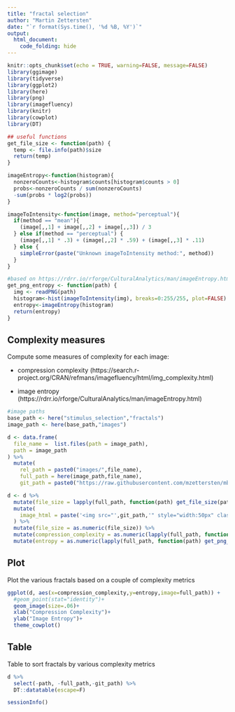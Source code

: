 ```yaml
---
title: "fractal selection"
author: "Martin Zettersten"
date: "`r format(Sys.time(), '%d %B, %Y')`"
output:
  html_document:
    code_folding: hide
---
```


```r
knitr::opts_chunk$set(echo = TRUE, warning=FALSE, message=FALSE)
library(ggimage)
library(tidyverse)
library(ggplot2)
library(here)
library(png)
library(imagefluency)
library(knitr)
library(cowplot)
library(DT)
```



```r
## useful functions
get_file_size <- function(path) {
  temp <- file.info(path)$size
  return(temp)
}

imageEntropy<-function(histogram){
  nonzeroCounts<-histogram$counts[histogram$counts > 0]
  probs<-nonzeroCounts / sum(nonzeroCounts)
  -sum(probs * log2(probs))
}

imageToIntensity<-function(image, method="perceptual"){
  if(method == "mean"){
    (image[,,1] + image[,,2] + image[,,3]) / 3
  } else if(method == "perceptual") {
    (image[,,1] * .3) + (image[,,2] * .59) + (image[,,3] * .11)
  } else {
    simpleError(paste("Unknown imageToIntensity method:", method))
  }
}

#based on https://rdrr.io/rforge/CulturalAnalytics/man/imageEntropy.html
get_png_entropy <- function(path) {
  img <- readPNG(path)
  histogram<-hist(imageToIntensity(img), breaks=0:255/255, plot=FALSE)
  entropy<-imageEntropy(histogram)
  return(entropy)
}
```

## Complexity measures

Compute some measures of complexity for each image:

* compression complexity (https://search.r-project.org/CRAN/refmans/imagefluency/html/img_complexity.html)

* image entropy (https://rdrr.io/rforge/CulturalAnalytics/man/imageEntropy.html)

```r
#image paths
base_path <- here("stimulus_selection","fractals")
image_path <- here(base_path,"images")

d <- data.frame(
  file_name =  list.files(path = image_path),
  path = image_path
) %>%
  mutate(
    rel_path = paste0("images/",file_name),
    full_path = here(image_path,file_name),
    git_path = paste0("https://raw.githubusercontent.com/mzettersten/mb5-stimulus/master/stimulus_selection/fractals/images/",file_name))

d <- d %>%
  mutate(file_size = lapply(full_path, function(path) get_file_size(path))) %>%
  mutate(
    image_html = paste('<img src="',git_path,'" style="width:50px" class="center"></image>',sep="")
  ) %>%
  mutate(file_size = as.numeric(file_size)) %>%
  mutate(compression_complexity = as.numeric(lapply(full_path, function(path) img_complexity(path)))) %>%
  mutate(entropy = as.numeric(lapply(full_path, function(path) get_png_entropy(path))))
```

## Plot

Plot the various fractals based on a couple of complexity metrics

```r
ggplot(d, aes(x=compression_complexity,y=entropy,image=full_path)) +
  #geom_point(stat="identity")+
  geom_image(size=.06)+
  xlab("Compression Complexity")+
  ylab("Image Entropy")+
  theme_cowplot()
```

## Table

Table to sort fractals by various complexity metrics

```r
d %>%
  select(-path, -full_path,-git_path) %>%
  DT::datatable(escape=F)
```

```r
sessionInfo()
```

